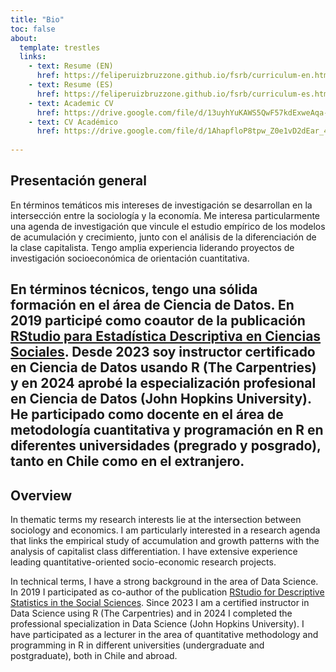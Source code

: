 ```yaml
---
title: "Bio"
toc: false
about:
  template: trestles
  links:
    - text: Resume (EN)
      href: https://feliperuizbruzzone.github.io/fsrb/curriculum-en.html
    - text: Resume (ES)
      href: https://feliperuizbruzzone.github.io/fsrb/curriculum-es.html
    - text: Academic CV
      href: https://drive.google.com/file/d/13uyhYuKAWS5QwF57kdExweAqa-eBVIce/view?usp=drive_link   
    - text: CV Académico
      href: https://drive.google.com/file/d/1AhapfloP8tpw_Z0e1vD2dEar_40zgsir/view?usp=drive_link        
      
---
```


## Presentación general
En términos temáticos mis intereses de investigación se desarrollan en la intersección entre la sociología y la economía. Me interesa particularmente una agenda de investigación que vincule el estudio empírico de los modelos de acumulación y crecimiento, junto con el análisis de la diferenciación de la clase capitalista. Tengo amplia experiencia liderando proyectos de investigación socioeconómica de orientación cuantitativa.

En términos técnicos, tengo una sólida formación en el área de Ciencia de Datos. En 2019 participé como coautor de la publicación [RStudio para Estadística Descriptiva en Ciencias Sociales](https://bookdown.org/gboccardo/manual-ED-UCH/). Desde 2023 soy instructor certificado en Ciencia de Datos usando R (The Carpentries) y en 2024 aprobé la especialización profesional en Ciencia de Datos (John Hopkins University). He participado como docente en el área de metodología cuantitativa y programación en R en diferentes universidades (pregrado y posgrado), tanto en Chile como en el extranjero.
---

## Overview
In thematic terms my research interests lie at the intersection between sociology and economics. I am particularly interested in a research agenda that links the empirical study of accumulation and growth patterns with the analysis of capitalist class differentiation. I have extensive experience leading quantitative-oriented socio-economic research projects.

In technical terms, I have a strong background in the area of Data Science. In 2019 I participated as co-author of the publication [RStudio for Descriptive Statistics in the Social Sciences](https://bookdown.org/gboccardo/manual-ED-UCH/). Since 2023 I am a certified instructor in Data Science using R (The Carpentries) and in 2024 I completed the professional specialization in Data Science (John Hopkins University). I have participated as a lecturer in the area of quantitative methodology and programming in R in different universities (undergraduate and postgraduate), both in Chile and abroad.
